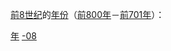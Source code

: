 {{Catnav|頁面分類|历史|歷史學|年代学|年}}
{{Catnav|頁面分類|历史|歷史時代|年}}
{{Catnav|頁面分類|人文學科|歷史學|年代学|年}}

[[前8世纪|前8世纪]]的[[:Category:年|年份]]（[[前800年|前800年]]－[[前701年|前701年]]）：

{{世纪各年导航}}

[[Category:前8世纪|年]]
[[Category:年|-08]]